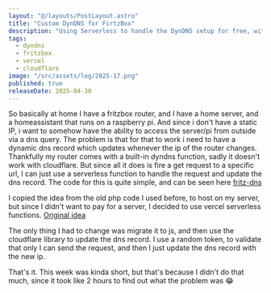```yaml
---
layout: "@/layouts/PostLayout.astro"
title: "Custom DynDNS for FirtzBox"
description: "Using Serverless to handle the DynDNS setup for free, with my FritzBox. Allowing me to update Cloudflare records without issues"
tags:
  - dyndns
  - fritzbox
  - vercel
  - cloudflare
image: "/src/assets/log/2025-17.png"
published: true
releaseDate: 2025-04-30
---
```


So basically at home I have a fritzbox router, and I have a home server, and a homeassistant that runs on a raspberry pi. And since i don't have a static IP, i want to somehow have the ability to access the server/pi from outside via a dns query.
The problem is that for that to work i need to have a dynamic dns record which updates whenever the ip of the router changes. Thankfully my router comes with a built-in dyndns function, sadly it doesn't work with cloudflare.
But since all it does is fire a get request to a specific url, I can just use a serverless function to handle the request and update the dns record.
The code for this is quite simple, and can be seen here [fritz-dns](https://github.com/MaximilianMauroner/fritz-ddns)

I copied the idea from the old php code I used before, to host on my server, but since I didn't want to pay for a server, I decided to use vercel serverless functions.
[Original idea](https://github.com/1rfsNet/Fritz-Box-Cloudflare-DynDNS)

The only thing I had to change was migrate it to js, and then use the cloudflare library to update the dns record. I use a random token, to validate that only I can send the request, and then I just update the dns record with the new ip.

That's it. This week was kinda short, but that's because I didn't do that much, since it took like 2 hours to find out what the problem was 😂
